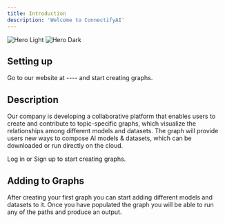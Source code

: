 ```yaml
---
title: Introduction
description: 'Welcome to ConnectifyAI'
---
```


<img
  className="block dark:hidden"
  src="/images/Logo.png"
  alt="Hero Light"
/>
<img
  className="hidden dark:block"
  src="/images/Logo.png"
  alt="Hero Dark"
/>

## Setting up

Go to our website at ---- and start creating graphs.

## Description

Our company is developing a collaborative platform that enables users to create and contribute to topic-specific graphs, which visualize the relationships among different models and datasets. The graph will provide users new ways to compose AI models & datasets, which can be downloaded or run directly on the cloud.


<CardGroup cols={2}>
  <Card
    title="Link to website"
    icon="pen-to-square"
    href="https://mintlify.com/docs/quickstart"
  >
    Log in or Sign up to start creating graphs. 
  </Card>
</CardGroup>

## Adding to Graphs

After creating your first graph you can start adding different models and datasets to it. Once you have populated the graph you 
will be able to run any of the paths and produce an output. 



